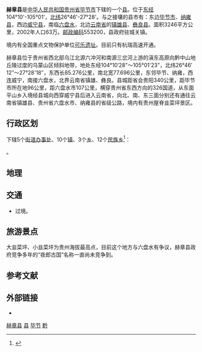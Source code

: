 {{Infobox China County
|Belong = [[贵州省|贵州省]][[毕节市|毕节市]]
}}

'''赫章县'''是[[中华人民共和国|中华人民共和国]][[贵州省|贵州省]][[毕节市|毕节市]]下辖的一个[[县级行政区|县]]。位于[[东经|东经]]104°10'-105°01'，[[北纬|北纬]]26°46'-27°28'。与之接壤的县市有：东边[[毕节市|毕节市]]、[[纳雍县|纳雍县]]，西边[[威宁县|威宁县]]，南临[[六盘水|六盘水]]，北边[[云南省|云南省]]的[[镇雄县|镇雄县]]、[[彝良县|彝良县]]。面积3246平方公里，2002年人口63万。[[邮政编码|邮政编码]]553200，县政府驻城关镇。

境内有全国重点文物保护单位[[可乐遗址|可乐遗址]]。目前只有杭瑞高速开通。

赫章县位于贵州省西北部乌江北源六冲河和南源三岔河上游的滇东高原向黔中山地丘陵过度的乌蒙山区倾斜地带，地处东经104°10′28"～105°01'23"，北纬26°46′ 12″～27°28'18″，东西长85.276公里，南北宽77.696公里，东邻毕节、纳雍，西连威宁，南接六盘水，北界云南省镇雄、彝良。县城距省会贵阳340公里，距毕节市所在地96公里，距六盘水市107公里，横穿贵州省东西方向的326国道，从东面平山乡入境经县城向西穿威宁县后进入云南省，向北、南、东三面分别还有通往云南省镇雄县、贵州省六盘水市、纳雍县的省级公路，境内有贵州屋脊韭菜坪景区。 

== 行政区划 ==
{{PAGENAMEBASE}}下辖5个[[街道办事处|街道办事处]]、10个[[行政建制镇|镇]]、3个[[乡_(中华人民共和国)|乡]]、12个[[民族乡|民族乡]]<ref>{{PRC admin/ref sgc|52/05/27}}</ref>：

{{PRC admin/children|52/05/27}}。

== 地理 ==
{{Weather box|width=auto
|metric first=y
|single line=y 
|collapsed = Y
|location = 赫章(1981−2010)
|Jan high C =  8.1
|Feb high C = 11.0
|Mar high C = 16.0
|Apr high C = 20.6
|May high C = 23.5
|Jun high C = 25.0
|Jul high C = 27.2
|Aug high C = 26.9
|Sep high C = 23.8
|Oct high C = 18.5
|Nov high C = 15.0
|Dec high C = 10.1

|Jan mean C =  3.8
|Feb mean C =  6.0
|Mar mean C =  9.9
|Apr mean C = 14.4
|May mean C = 17.7
|Jun mean C = 19.9
|Jul mean C = 21.6
|Aug mean C = 21.0
|Sep mean C = 18.3
|Oct mean C = 14.0
|Nov mean C = 10.1
|Dec mean C =  5.4
 
|Jan low C =  1.3
|Feb low C =  3.0
|Mar low C =  6.0
|Apr low C = 10.2
|May low C = 13.6
|Jun low C = 16.3
|Jul low C = 17.7
|Aug low C = 17.0
|Sep low C = 14.6
|Oct low C = 11.2
|Nov low C =  7.0
|Dec low C =  2.6

|precipitation colour = green
|Jan precipitation mm =   8.4
|Feb precipitation mm =  10.0
|Mar precipitation mm =  21.5
|Apr precipitation mm =  45.5
|May precipitation mm =  89.8
|Jun precipitation mm = 145.8
|Jul precipitation mm = 164.7
|Aug precipitation mm = 162.9
|Sep precipitation mm = 106.7
|Oct precipitation mm =  53.2
|Nov precipitation mm =  18.1
|Dec precipitation mm =   6.2

|Jan humidity = 82
|Feb humidity = 79
|Mar humidity = 74
|Apr humidity = 73
|May humidity = 74
|Jun humidity = 79
|Jul humidity = 79
|Aug humidity = 80
|Sep humidity = 80
|Oct humidity = 83
|Nov humidity = 80
|Dec humidity = 81
|source 1 = 中国气象数据网<ref name = Cityintro>{{cite web| url = https://data.cma.cn/data/weatherBk.html| script-title=zh: 赫章- 气象数据 -中国气象数据网| publisher = Weather China| language = zh-cn| access-date = 2012-06-17}}</ref>
}}

== 交通 ==
* {{中国国道名|326}}过境。

== 旅游景点 ==
大韭菜坪、小韭菜坪为贵州海拔最高点，目前这个地方与六盘水有争议，赫章县政府竞争多年的“夜郎古国”名称一直尚未竞争到。

== 参考文献 ==
{{reflist}}

== 外部链接 ==
* {{Official website|http://www.gzhezhang.gov.cn/|name=赫章县人民政府}}

{{赫章县行政区划}}
{{毕节市行政区划}}
{{贵州行政区划}}
{{国家级贫困县|现}}

[[Category:赫章县|]]
[[Category:毕节区县|县]]
[[Category:贵州县份|毕节]]
[[Category:原国家级贫困县|黔]]